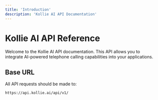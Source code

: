 ```yaml
---
title: 'Introduction'
description: 'Kollie AI API Documentation'
---
```

# Kollie AI API Reference

Welcome to the Kollie AI API documentation. This API allows you to integrate AI-powered telephone calling capabilities into your applications.

## Base URL

All API requests should be made to:

```
https://api.kollie.ai/api/v1/
```



